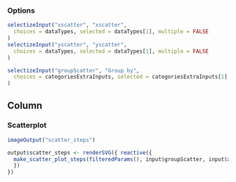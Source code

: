 ### Options
```r
selectizeInput("xscatter", "xscatter",
  choices = dataTypes, selected = dataTypes[1], multiple = FALSE
)
selectizeInput("yscatter", "yscatter",
  choices = dataTypes, selected = dataTypes[1], multiple = FALSE
)

selectizeInput("groupScatter", "Group by",
  choices = categoriesExtraInputs, selected = categoriesExtraInputs[1], multiple = FALSE
)
```

Column
--------------------------------------------

### Scatterplot  {data-height=1500}

```r
imageOutput("scatter_steps")
```

```r
output$scatter_steps <- renderSVG({ reactive({
  make_scatter_plot_steps(filteredParams(), input$groupScatter, input$xscatter, input$yscatter, TRUE, baseSize = input$baseSize)
  })
})
```